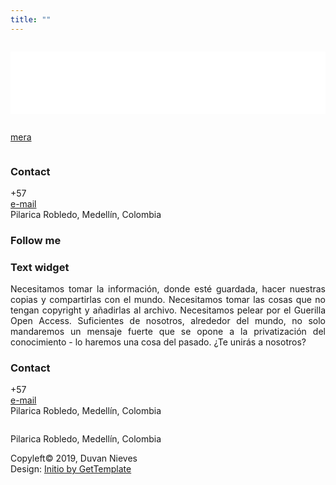 ```yaml
---
title: ""
---
```

<style>
.container {
  position: relative;
  width: 100%;
  overflow: hidden;
  padding-top: 0%; /* 16:9 Aspect Ratio */
}

.responsive-iframe {
  position: realtive;
  top: 0;
  left: 0;
  bottom: 0;
  right: 0;
  width: 100%;
  height: 100%;
  border: none;
}
</style>




<div class="col-sm-8 col-sm-offset-2">



<div class="container"> 
  <iframe class="responsive-iframe" src="file_html/presentaciones.html" name="iframe_a" scrolling="no" style=" height: 100px;"></iframe>
</div>
<p><a href="https://www.w3schools.com" target="iframe_a">mera</a></p>



</div>

<!-- Aca inicia el footer -->
</div>
<div> 

<footer id="footer">
<div class="container">
<div class="row">
<div class="col-md-3 widget">
<h3 class="widget-title">Contact</h3>
<div class="widget-body">
<p>+57<br><a href="mailto:duvanieves@misena.edu.co">e-mail</a><br>Pilarica Robledo, Medellín, Colombia</p>
</div>
</div>
<div class="col-md-3 widget">
<h3 class="widget-title">Follow me</h3>
<div class="widget-body">
<p class="follow-me-icons">
<a href="https://www.facebook.com/Duvancho321" target="_blank"><i class="fa fa-facebook-square fa-2"></i></a>
<a href="https://twitter.com/DuvanNievesRui1" target="_blank"><i class="fa fa-twitter-square fa-2"></i></a>
<a href="https://www.instagram.com/el.individuo" target="_blank"><i class="fa fa-instagram fa-2"></i></a>
<a href="https://github.com/Duvancho321" target="_blank"><i class="fa fa-github fa-2"></i></a>
<a href="https://www.linkedin.com/in/duvancho321" target="_blank"><i class="fa fa-linkedin fa-2"></i></a>
</p>
</div>
</div>
<div class="col-md-3 widget">
<h3 class="widget-title">Text widget</h3>
<div class="widget-body">
<p align="justify">Necesitamos tomar la información, donde esté guardada, hacer nuestras copias y compartirlas con el mundo. Necesitamos tomar las cosas que no tengan copyright y añadirlas al archivo. Necesitamos pelear por el Guerilla Open Access. Suficientes de nosotros, alrededor del mundo, no solo mandaremos un mensaje fuerte que se opone a la privatización del conocimiento - lo haremos una cosa del pasado. ¿Te unirás a nosotros?</p>
</div>
</div>
<div class="col-md-3 widget">
<h3 class="widget-title">Contact</h3>
<div class="widget-body">
<p>+57<br><a href="mailto:duvanieves@misena.edu.co">e-mail</a><br>Pilarica Robledo, Medellín, Colombia</p>
</div>
</div>
</div> 
</div>
</footer>

<footer id="underfooter">
<div class="container">
<div class="row">
<div class="col-md-6 widget">
<div class="widget-body">
<p>Pilarica Robledo, Medellín, Colombia</p>
</div>
</div>
<div class="col-md-6 widget">
<div class="widget-body">
<p class="text-right">Copyleft© 2019, Duvan Nieves <br>Design: <a href="http://www.gettemplate.com" rel="designer">Initio by GetTemplate</a></p>
</div>
</div>
</div> 
</div>
</footer>
